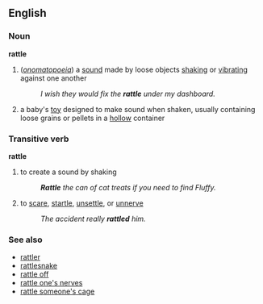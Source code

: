 ==English==

===Noun===
'''rattle'''
#(''[[onomatopoeia]]'') a [[sound]] made by loose objects [[shaking]] or [[vibrating]] against one another
#:''I wish they would fix the '''rattle''' under my dashboard.''
#a baby's [[toy]] designed to make sound when shaken, usually containing loose grains or pellets in a [[hollow]] container
===Transitive verb===
'''rattle'''
#to create a sound by shaking
#:'''''Rattle''' the can of cat treats if you need to find Fluffy.''
#to [[scare]], [[startle]], [[unsettle]], or [[unnerve]]
#:''The accident really '''rattled''' him.''
===See also===
*[[rattler]]
*[[rattlesnake]]
*[[rattle off]]
*[[rattle one's nerves]]
*[[rattle someone's cage]]